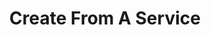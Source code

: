 ---
title: 'Create From A Service'
description: 'Guidance for enterprise developers on creating services using Amplication, including .NET and Node.js options.'
icon: 'plus-circle'
---